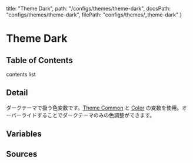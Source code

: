   title: "Theme Dark",
  path: "/configs/themes/theme-dark",
  docsPath: "configs/themes/theme-dark",
  filePath: "configs/themes/_theme-dark"
}


# Theme Dark

## Table of Contents

contents list

## Detail

ダークテーマで扱う色変数です。[Theme Common](/configs/themes/theme-common) と [Color](/configs/variables/color) の変数を使用。オーバーライドすることでダークテーマのみの色調整ができます。

## Variables

<PreviewVariablesSingle filePath={meta.filePath} viewCompiled={true} />

## Sources

<PreviewSources
  title={meta.title}
  docsPath={meta.docsPath}
  scssPath={meta.filePath}
/>
